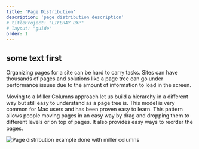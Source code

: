 ```yaml
---
title: 'Page Distribution'
description: 'page distribution description'
# titleProject: "LIFERAY DXP"
# layout: "guide"
order: 1
---
```


## some text first

<!--
<div>
    <span>
        <span class="sticker sticker-primary rounded-circle sticker-xl">
            <span class="sticker-overlay">
                <img alt="thumbnail" class="img-fluid" src="../../../images/headshots/anton-juan.jpg">
            </span>
        </span>
        <span class="designer-info">
            <p class="designer-name">Juan Antón</p>
            <p class="designer-detail">UX Designer, Madrid</p>
        </span>
    </span>
</div> -->

Organizing pages for a site can be hard to carry tasks. Sites can have thousands of pages and solutions like a page tree can go under performance issues due to the amount of information to load in the screen.

Moving to a Miller Columns approach let us build a hierarchy in a different way but still easy to understand as a page tree is. This model is very common for Mac users and has been proven easy to learn. This pattern allows people moving pages in an easy way by drag and dropping them to different levels or on top of pages. It also provides easy ways to reorder the pages.

![Page distribution example done with miller columns](/lexicon/images/examples/pageDistribution.jpg)
